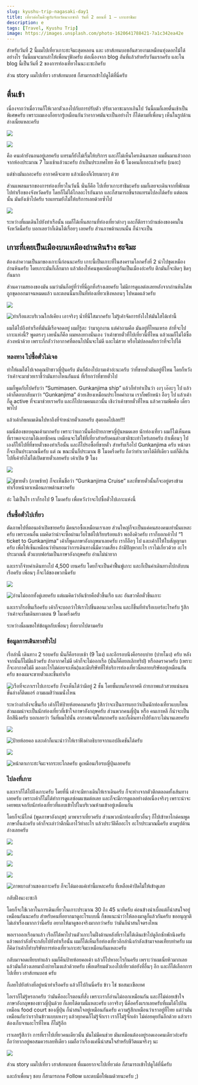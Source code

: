 ```yaml
---
slug: kyushu-trip-nagasaki-day1
title: เที่ยวต่อในคีวชูกับจังหวัดนางาซากิ วันที่ 2 ตอนที่ 1 — เกาะฮาชิมะ
description: e
tags: [Travel, Kyushu Trip]
image: https://images.unsplash.com/photo-1620641788421-7a1c342ea42e
---
```


สำหรับวันที่ 2 นี้ผมไปเที่ยวเกาะฮะจิมะสุดหลอน และ เฮาส์เทนบอชอันสวยงามเหมือนทุ่งดอกไม้ได้อย่างไร วันนี้ผมจะมาเล่าให้เพื่อนๆฟังครับ ต่อเนื่องจาก blog อันที่แล้วสำหรับวันแรกครับ และใน blog นี้เป็นวันที่ 2 ของการท่องเที่ยวในนะงะซะกิครับ

ส่วน story ผมไปเที่ยว เฮาส์เทนบอช ก็สามารถเข้าไปดูได้ที่นี่ครับ

## ตื่นเช้า

เนื่องจากว่าเมื่อวานก็ให้เวลาตัวเองไปกับการปรับตัว ปรับเวลาซะมากเกินไป วันนี้ผมก็เลยตื่นเช้าเป็นพิเศษครับ เพราะผมเองก็อยากรู้เหมือนกันว่าอากาศมันจะเป็นอย่างไร ก็ได้ตามที่เพื่อนๆ เห็นในรูปด้านล่างเนี่ยแหละครับ

![](https://cdn-images-1.medium.com/max/3840/1*91Kw6Dd_o_zpvBwBr77tqw@2x.jpeg)

![](https://cdn-images-1.medium.com/max/3840/1*m0p2qVuy9LnvqnHOFm0kXA@2x.jpeg)

คือ คนเค้ายังนอนอยู่เลยครับ แทรมก็ยังไม่เรื่มให้บริการ และก็ไม่เห็นใครเดินมาเลย ผมตื่นมาแล้วออกจากห้องประมาณ 7 โมงเช้าแล้วนะครับ ถ้าเป็นประเทศไทย คือ 6 โมงคนก็เยอะแล้วครับ (เนอะ)

แต่ช่างมันเถอะครับ อากาศดีจะตาย แล้วเมืองก็เงียบมากๆ ด้วย

ส่วนแพลนแรกของการท่องเที่ยวในวันนี้ นั่นก็คือ ไปเที่ยวเกาะฮาชิมะครับ ผมก็เลยจะเดินจากที่พักผมไปท่าเรือของจังหวัดครับ โดยก็ไม่ได้ไกลอะไรกันมาก และก็สามารถขึ้นรถแทรมไปลงได้ครับ แต่ตอนนั้น มันยังเช้าไปครับ รถแทรมยังไม่ให้บริการเลยด้วยซ้ำไป

![](https://cdn-images-1.medium.com/max/2000/1*RC_GZR2MWQPOeEUxXnHlmQ.png)

ระหว่างที่ผมเดินไปยังท่าเรือนั้น ผมก็ได้เห็นสถานที่ท่องเที่ยวต่างๆ และก็ตึกราวบ้านช่องของคนในจังหวัดนี้ครับ บอกเลยว่าก็เดินได้เรื่อยๆ เลยครับ ส่วนภาพด้านบนนั้น ก็น่าจะเป็น

## เกาะที่เคยเป็นเมืองบนเหมืองถ่านหินร้าง ฮะจิมะ

ต้องเล่าความเป็นมาของเกาะนี้ก่อนนะครับ เกาะนี้เป็นเกาะที่ในสงครามโลกครั้งที่ 2 นำไปขุดเหมืองถ่านหินครับ โดยเกาะมันก็เล็กมาก แล้วต้องให้คนขุดเหมืองอยู่กันเป็นเมืองอ่ะครับ ตึกมันก็จะติดๆ ชิดๆ กันมาก

ส่วนความสยองของมัน ผมว่ามันก็อยู่ที่ว่าที่นี่ถูกทิ้งร้างเลยครับ ไม่มีการดูแลต่อเลยหลังจากถ่านหินได้พถูกขุดออกมาจนหมดแล้ว และตอนนี้มาเป็นที่ท่องเที่ยวเชิงหลอนๆ ไปหมดแล้วครับ

![](https://cdn-images-1.medium.com/max/3840/1*ZPck0HeR7ofxeR2C6FzPDw@2x.jpeg)

![ท่าเรือและบริเวณใกล้เคียง เอาจริงๆ น้ำที่นี่ใสมากครับ ไม่รู้เค้าจัดการยังไงให้มันใสได้เท่านี้](https://cdn-images-1.medium.com/max/3840/1*yPS7J2CCeTE2OT6I-tK1Nw@2x.jpeg)

ผมได้ไปถึงท่าเรือที่มันมีเรือจอดอยู่ ผมก็รู้ละ ว่ามาถูกงาน แต่คำถามคือ มันอยู่ที่ไหนเหรอ ลำที่จะไปเกาะแห่งนี้? พูดตรงๆ เลยนั่นก็คือ ผมหลงทางนั่นเอง ว่าเค้าขายตั๋วที่ไปเที่ยวนี้ที่ไหน แล้วผมก็ไม่ได้ซื้อล่วงหน้าด้วย เพราะก็กลัวว่าอากาศที่ตอนไปนั้นจะไม่ดี และไม่สวย หรือไม่ปลอดภัยกว่าที่จะไปได้

### หลงทาง ไปซื้อตั๋วไม่เจอ

ทำให้ผมได้ไปเจอคุณป้าชาวญี่ปุ่นครับ มันก็ต้องไปถามเค้าอ่ะนะครับ ว่าที่ขายตั๋วมันอยู่ที่ไหน โดยก็หวังว่าเค้าจะมาช่วยเราชี้ว่ามันทางไหนกันแน่ ที่เรียกว่าที่ขายตั๋วไป

ผมก็พูดกับไปครับว่า “Sumimasen. Gunkanjima ship” แล้วก็ทำท่าเป็นว่า งงๆ เอ๊อะๆ ไป แล้วเค้าก็ตอบกลับมาว่า “Gunkanjima” ด้วยเสียงเหมือนประโยคคำถาม เราก็พยักหน้า อือๆ ไป แล้วเค้าก็ดู​ active ที่จะมาช่วยเราครับ และก็ไปถามคนแถวนั้น เชิงว่าเค้าขายตั๋วที่ไหน แล้วความพีคคือ เดี๋ยวพาไป

แล้วเค้าก็พาผมเดินไปหาถึงที่จำหน่ายตั๋วเลยครับ สุดยอดไปเลย!!!

ผมนี่ต้องขอบคุณเค้ามากครับ เพราะว่าแถวนั้นคือป้ายภาษาญี่ปุ่นหมดเลย นักท่องเที่ยว ผมก็ไม่เห็นคนที่เราพอจะถามได้เลยซักคน เหมือนจะไม่ใช่ที่เที่ยวสำหรับคนต่างชาติซะเท่าไหร่เลยครับ ถ้าเพื่อนๆ ไปเองก็ให้ไปที่ที่ขายตั๋วของท่าเรือนั้น และก็ไปรอซื้อที่ขายตั๋ว สำหรับเรือไป Gunkanjima ครับ หน้าตาก็จะเป็นประมาณนี้ครับ แต่ ณ ขณะนั้นก็ประมาณ 8 โมงครึ่งครับ ถือว่าทำเวลาได้ดีทีเดียว แต่ก็ดีเกินไปที่เค้ายังไม่ได้เปิดขายตั๋วเลยครับ เค้าเปิด 9 โมง

![](https://cdn-images-1.medium.com/max/12000/1*3ZD8QG3ZOWKgrxapxYnIeQ.jpeg)

![ตู้ขายตั๋ว (ภาพซ้าย) ก็จะเห็นชื่อว่า “Gunkanjima Cruise” และที่ขายตั๋วนั้นก็จะอยู่ตรงข้ามท่าเรือหน้าตาเหมือนภาพด้านขวาครับ](https://cdn-images-1.medium.com/max/12000/1*vhmRrD5YZUq25bYv5ARaZQ.jpeg)

อ่ะ ไม่เป็นไร เราก็รอไป 9 โมงครับ เพื่อหวังว่าจะไปซื้อตั๋วไปเกาะแห่งนี้

### เรื่มซื้อตั๋วไปเที่ยว

ตัดภาพไปที่ตอนเค้าเปิดขายครับ มีคนรอซื้อเหมือนเราเลย ส่วนใหญ่ก็จะเป็นแค่คนสองคนเท่านั้นแหละครับ เพราะคนอื่น ผมคิดว่าน่าจะซื้อผ่านเว็บไซต์ไปเรียบร้อยแล้ว พอถึงคิวครับ เราก็บอกเค้าไป “1 ticket to Gunkanjima” เค้าก็พูดภาษาอังกฤษมาเลยครับ เราก็อือๆ ไป และเค้าก็ให้ใบสัญญามาครับ เพื่อให้เซ็นเหมือนว่ายินยอมว่าการเดินทางนี้มีความเสี่ยง ถ้ามีปัญหาอะไร เราไม่เกี่ยวด้วย อะไรประมาณนี้ ตัวแบบฟอร์มเป็นภาษาอังกฤษครับ อ่านไม่น่ายาก

และเราก็จ่ายค่าเดินทางไป 4,500 เยนครับ โดยก็จะเป็นค่าฟื้นฟูเกาะ และก็เป็นค่าเดินทางไปกลับบนเรือครับ เพื่อนๆ ก็จะได้ของพวกนี้ครับ

![](https://cdn-images-1.medium.com/max/12000/1*2gmhGcealvr9tGzZvRvY1A.jpeg)

![อ่านไม่ออกทั้งคู่เลยครับ แต่ผมคิดว่าอันซ้ายคือตั๋วขึ้นเรือ และ อันขวาคือตั๋วขึ้นเกาะ](https://cdn-images-1.medium.com/max/2000/1*si_rnmlytAeFLpyFkFTXvA.png)

และเราก็รอขึ้นเรือครับ เค้าก็จะบอกว่าให้เราไปขึ้นตอนเวลาไหน และก็ขึ้นที่ท่าเรือเบอร์อะไรครับ รู้สึกว่าเค้าจะเรื่มเดินทางตอน 9 โมงครึ่งครับ

ระหว่างนี้ผมขอให้ข้อมูลกับเพื่อนๆ ที่อยากไปตามครับ

### ข้อมูลการเดินทางทั่วไป

เรือลำนี้ เดินทาง 2 รอบครับ นั่นก็คือรอบเช้า​ (9 โมง)​ และอีกรอบนึงคือรอบบ่าย (บ่ายโมง)​ ครับ หลังจากนั้นก็ไม่มีแล้วครับ ถ้าอากาศไม่ดี เค้าก็จะไม่ออกเรือ (นั่นก็คือยกเลิกทริป​)​ หรือลดราคาครับ​ (เพราะก็จะอากาศไม่ดี มองอะไรไม่ค่อยจะเห็น)​ และมีบริษัทที่ให้บริการท่องเที่ยวนี้หลายบริษัทอยู่เหมือนกันครับ ของผมจะขายตั๋วและขึ้นท่าเรือ

![เรือที่จะภาเราไปเกาะครับ ก็จะเห็นได้ว่ามีอยู่ 2 ชั้น โดยชั้นบนก็อากาศดี ถ่ายภาพแล้วสวยแน่นอน ชั้นล่างก็ติดแอร์ ถามผมสิว่าผมนั่งไหน](https://cdn-images-1.medium.com/max/12000/1*AU0D2w2nA1aMK5EFVExFrg.jpeg)

ระหว่างกำลังจะขึ้นเรือ เค้าก็ให้ป้ายห้อยคอมาครับ รู้สึกว่าจะเป็นการแยกว่าเป็นนักท่องเที่ยวแบบไหน ส่วนผมน่าจะเป็นนักท่องเที่ยวที่เข้าใจภาษาอังกฤษครับ ส่วนพวกคนญี่ปุ่น หรือ คนเกาหลี ก็น่าจะเป็นอีกสีนึงครับ บอกเลยว่า วันที่ผมไปนั้น อากาศแจ่มใสมากครับ และก็เดินทางไปยังเกาะไม่นานเลยครับ

![](https://cdn-images-1.medium.com/max/12000/1*AuGkfrLtLjQvvGFqRoMLnA.jpeg)

![ป้ายห้อยคอ และเค้าก็แนะนำว่าให้เราฟังคำอธิบายจากแอปลิเคชันได้ครับ](https://cdn-images-1.medium.com/max/12000/1*wTRHHRIuQBlLZC0mTBH25g.jpeg)

![](https://cdn-images-1.medium.com/max/12000/1*Qrig8XUIXW4oLCfngtH7PA.jpeg)

![หน้าตาเกาะฮะจิมะจากระยะไกลครับ ดูเหมือนเรือรบญี่ปุ่นเลยครับ](https://cdn-images-1.medium.com/max/12000/1*oJnHEzxDEvY-BGQsBbUOtQ.jpeg)

### ไปลงที่เกาะ

และเราก็ได้ไปถึงเกาะครับ โดยที่นี่ เค้าจะมีทางเดินให้เราเดินครับ ก็จะห่างจากตัวตึกตลอดทั้งเส้นทางเลยครับ เพราะเค้าก็ไม่ได้ทำการดูแลซ่อมแซมต่อเลย และก็จะมีการดูแลอย่างต่อเนื่องจริงๆ เพราะน่าจะเคยพบเจอกับนักท่องเที่ยวที่แอบเข้าไปในบริเวณห้ามเข้าอยู่เหมือนกัน

โดยก็จะมีไกด์ (พูดภาษาอังกฤษ) มาพาเราเที่ยวครับ ส่วนพวกนักท่องเที่ยวอื่นๆ ก็ไปเข้าหาไกด์คนพูดภาษาอื่นอ่ะครับ เค้าก็จะเล่าว่าตึกนี้เอาไว้ทำอะไร แล้วประวัติคืออะไร อะไรประมาณนี้ครับ ตามรูปด้านล่างเลยครับ

![](https://cdn-images-1.medium.com/max/12000/1*Nfbp13iqbdv_02WBenGR1w.jpeg)

![](https://cdn-images-1.medium.com/max/12000/1*ot_gPgnhktwKD21J7weXUg.jpeg)

![](https://cdn-images-1.medium.com/max/12000/1*LfoVK76GB-Ycu-HqCTNBdQ.jpeg)

![](https://cdn-images-1.medium.com/max/12000/1*Qju3GgS51nioUb76GuKfxQ.jpeg)

![ภาพบางส่วนของเกาะครับ ก็จะได้มองแค่เท่านี้แหละครับ ที่เหลือเค้าปิดไม่ให้เข้าดูเลย](https://cdn-images-1.medium.com/max/12000/1*dsSsmrh4ISH9CjF2WR_ckg.jpeg)

กลับฝั่งนะงะซะกิ

โดยก็จะใช้เวลาในการเดินเที่ยวในเกาะประมาณ 30 ถึง 45 นาทีครับ ค่อนข้างน่าเบื่อแต่ก็น่าสนใจอยู่เหมือนกันนะครับ สำหรับคนที่อยากมาดูอะไรแบบนี้ ก็ขอแนะนำว่าให้ลองมาดูก็แล้วกันครับ ขออนุญาติไม่เล่าเรื่องมากกว่านี้ครับ อยากให้มาดูของจริงมากกว่าครับ ว่ามันก็น่าสนใจตรงไหน

พอเราออกเรือมาแล้ว เรือก็ได้พาไปวนตัวเกาะในฝั่งด้านหลังที่เราไม่ได้เดินเข้าไปดูอีกซักพักนึงครับ แล้วพอกำลังที่จะกลับไปยังท่าเรือนั้น ผมก็ได้เห็นเรือท่องเที่ยวอีกลำนึงกำลังเข้ามาจอดเทียบท่าครับ ผมก็คิดว่าเค้าก็ทำบริษัทการท่องเที่ยวเกาะฮะจิมะเหมือนกันแหละครับ

กลับมาจอดเทียบท่าแล้ว ผมก็คืนป้ายห้อยคอเค้า แล้วก็ไปหาอะไรกินครับ เพราะว่าผมเนี่ยหิวมากเลย แล้วมันก็ล่วงเลยมาถึงบ่ายโมงแล้วด้วยครับ เพื่อเตรียมตัวเองไปเที่ยวต่อยังที่อื่นๆ อีก และก็ได้เลือกการไปเที่ยว เฮาส์เทนบอช ครับ

ก็เลยไปยังห้างที่อยู่หน้าท่าเรือครับ แล้วก็ไปกินนี่ครับ ข้าว ไข่ ซอสมะเขือเทศ

ไอเราก็ไม่รู้หรอกครับ ว่ามันคืออะไรตอนที่สั่ง เพราะเราก็อ่านไม่ออกเหมือนกัน และก็ไม่ค่อยเข้าใจภาษาอังกฤษของชาวญี่ปุ่นด้วย ก็เลยได้ตามนี้แหละครับ เอาจริงๆ นี่คือครั้งแรกเลยครับที่ผมได้ไปกินเหมือน food court ของญี่ปุ่น ก็น่าสนใจอยู่เหมือนกันครับ ความรู้สึกเหมือนว่าเราอยู่ที่ไทย แต่ว่ามันเหมือนกับว่าเรากินข้าวแบบเหงาๆ แล้วทุกคนก็ไม่รู้จักเรา เราก็ไม่รู้จักเค้า ไม่ค่อยคุยกันอีกด้วย แล้วเราต้องเก็บจานอะไรที่ไหน ก็ไม่รู้อีก

เราเลยรู้สึกว่า การที่เราไปเที่ยวคนเดียวนั้น มันไม่มีคนช่วย มันเหมือนต้องอยู่รอดเองคนเดียวอ่ะครับ ถือว่ายากอยู่พอสมควรเลยทีเดียว ผมถือว่าเรื่องแค่นี้น่าสนใจสำหรับชีวิตผมจริงๆ นะ

![](https://cdn-images-1.medium.com/max/11294/1*l1wtB8B-7C9tNSGBEqXc4g.jpeg)

ส่วน story ผมไปเที่ยว เฮาส์เทนบอช ที่ผมอยากจะไปเที่ยวต่อ ก็สามารถเข้าไปดูได้ที่นี่ครับ

และถ้าเพื่อนๆ ชอบ ก็สามารถกด Follow และตบมือให้ผมด้วยนะครับ ;)
